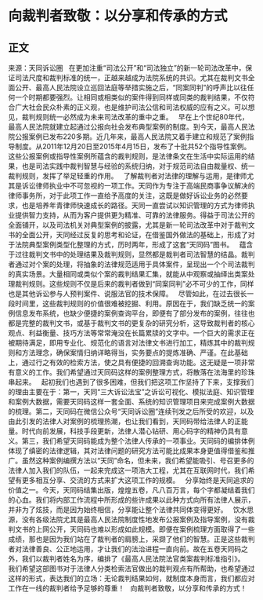# 向裁判者致敬：以分享和传承的方式
## 正文
来源：天同诉讼圈
 
在更加注重“司法公开”和“司法独立”的新一轮司法改革中，保证司法尺度和裁判标准的统一，正越来越成为法院系统的共识。尤其在裁判文书全面公开、最高人民法院设立巡回法庭等举措实施之后，“同案同判”的呼声比以往任何一个时期都要强烈。让相同或相类似的案件得到同样或同类的裁判结果，不仅符合广大社会民众朴素的正义观，也是维护司法公信和司法权威的应有之义。可以想见，裁判规则统一必然成为未来司法改革的重中之重。
 
早在上个世纪80年代，最高人民法院就建立起通过公报向社会发布典型案例的制度。到今天，最高人民法院公报案例已发布220多期。近几年来，最高人民法院又着手建立和规范了案例指导制度。从2011年12月20日至2015年4月15日，发布了十批共52个指导性案例。这些公报案例或指导性案例所蕴含的裁判规则，是法律条文在生活中实际运用的结果，也是司法实践中裁判智慧与经验的系统归纳，对于规范司法自由裁量权、统一裁判规则，发挥了举足轻重的作用。
 
了解裁判者对法律的理解与运用，是律师尤其是诉讼律师执业中不可忽视的一项工作。天同作为专注于高端民商事争议解决的律师事务所，对于此项工作一直给予高度的关注，这既是做好诉讼业务的必然要求，也是培养年青律师快速成长的路径。天同一直尝试以知识管理的方式为律师执业提供智力支持，从而为客户提供更为精准、可靠的法律服务。得益于司法公开的全面铺开，以及司法机关对典型案例的披露，尤其是新一轮司法改革中对于裁判文书的全面公开，天同经过反复的思考和论证，在借鉴国外做法的基础上，形成了对于法院典型案例类型化整理的方式，历时两年，形成了这套“天同码”图书。
 
蕴含于过往裁判文书中的处理结果及裁判规则，显然都是裁判者司法智慧的结晶。裁判者通过对个案的处理，将抽象的法律规范适用于具体案件，呈现出一个个司法裁判的真实场景。大量相同或类似个案的裁判结果汇集，就能从中观察或抽绎出类案处理裁判规则。这些规则不仅是后来的裁判者做到“同案同判”必不可少的工作，同样也是其他诉讼参与人预判案件、说服法官的技术保障。
 
尽管如此，在过去很长一段时间里，这些裁判规则的价值很难被挖掘、利用。原因在于，我们缺乏统一的案例信息发布系统，也缺少便捷的案例查询平台，即便有了部分发布的案例，往往也都是完整的裁判文书，或基于裁判文书的更复杂的研究分析，这导致裁判者的核心观点、利益衡量、技巧方法等常常淹没在长篇累牍的文字中。一个巨大的需求正在被期待满足，即用专业化、规范化的语言对法律文书进行加工，精炼其中的裁判规则和方法理念，确保案情归纳详略得当，实务要点的提炼准确、严谨。在此基础上，通过行之有效的检索方法，使之具有便捷的回溯查询功能。这无疑是一项非常有意义的工作。我们希望通过天同码这样的案例整理方式，将散落在法海里的珍珠串起来。
 
起初我们也遇到了很多困难，但我们把这项工作坚持了下来，支撑我们的理由主要在于：第一，天同“三大诉讼法宝”之诉讼可视化、模拟法庭、知识管理和案例大数据，需要天同码这样一套全面、系统的知识管理项目来完成案例大数据的梳理。第二，天同码在微信公众号“天同诉讼圈”连续刊发之后所受的欢迎，以及由此引发的法律人对案例的梳理热潮，也让我们看到，天同码带给法律人的正能量。时代向前发展，科技手段更新，法律人潜心钻研、用心码字的精神仍具有意义。第三，我们希望天同码能成为整个法律人传承的一项事业。天同码的编排体例体现了缜密的法律逻辑，其对法律问题的研究方法可能比成果本身更值得借鉴和推广。虽然这种案例编撰方法以“天同”命名，但未来，我们希望能吸引、号召更多的法律人加入我们的队伍，一起来完成这一项浩大工程，尤其在互联网时代，我们希望有更多相互分享、交流的方式来扩大这项工作的规模。
 
分享始终是天同追求的价值之一。今天，天同码结集出版，煌煌五卷，凡八百万言，每个字都凝结着我们的心血。我们将内部工作流程中所形成的些许成果以此种方式向所有法律人展示，并非为了炫技，而是因为始终相信，分享能让整个法律共同体变得更好。
 
饮水思源，没有各级法院尤其是最高人民法院制度性地发布公报案例及指导案例，没有裁判文书的上网公开，天同码也难以形成如此规模。即便在案例梳理方面取得了一些成绩，那也是因为我们站在了裁判者的肩膀上，采撷了他们的智慧。正是这些裁判者对法律善良、公正地运用，才让我们的法治进程一直向前。故在五卷天同码之外，我们以裁判者姓名为序，编排了《最高人民法院法官类案裁判标准指引》。
 
我们希望这部图书对于法律人分类检索法官做出的裁判观点有所帮助，也希望通过这样的形式，表达我们的立场：无论裁判结果如何，就制度本身而言，我们都应对工作在一线的裁判者给予足够的尊重！
 
向裁判者致敬，以分享和传承的方式！
 
